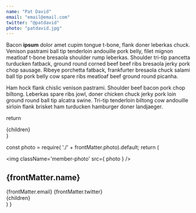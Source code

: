 ```yaml
---
name: "Pat David"
email: "email@email.com"
twitter: "@patdavid"
photo: "patdavid.jpg"
---
```


<MemberMeta>

Bacon **ipsum** dolor amet cupim tongue t-bone, flank doner leberkas chuck. Venison pastrami ball tip tenderloin andouille pork belly, filet mignon meatloaf t-bone bresaola shoulder rump leberkas. Shoulder tri-tip pancetta turducken fatback, ground round corned beef beef ribs bresaola jerky pork chop sausage. Ribeye porchetta fatback, frankfurter bresaola chuck salami ball tip pork belly cow spare ribs meatloaf beef ground round picanha.

Ham hock flank chislic venison pastrami. Shoulder beef bacon pork chop biltong. Leberkas spare ribs jowl, doner chicken chuck jerky pork loin ground round ball tip alcatra swine. Tri-tip tenderloin biltong cow andouille sirloin flank brisket ham turducken hamburger doner landjaeger.

</MemberMeta>

<!-- Page Components -->
<!-- --------------- -->

  return <div className='team-member'>{children}</div>
}

  const photo = require( './' + frontMatter.photo).default;
  return (
    <div className='flex flex_row'>
      <img className='member-photo' src={ photo } />
      <div className='flex flex_col member-info'>
        <h2 className='member-name'>{frontMatter.name}</h2>
        <span className='member-email'>{frontMatter.email}</span>
        <span className='member-twitter'>{frontMatter.twitter}</span>
        <div className='member-text'>
          {children}
        </div>
      </div>
    </div>
  )
}

